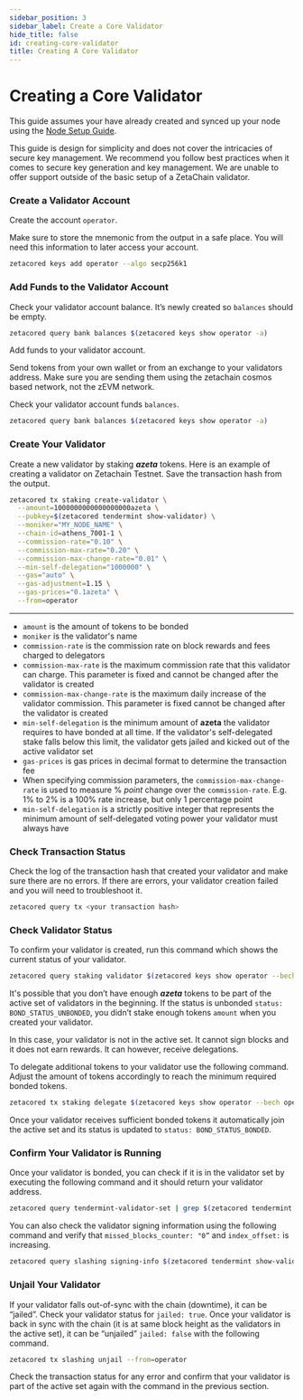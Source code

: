 ```yaml
---
sidebar_position: 3
sidebar_label: Create a Core Validator
hide_title: false
id: creating-core-validator
title: Creating A Core Validator
---
```


# Creating a Core Validator

This guide assumes your have already created and synced up your node using the [Node Setup Guide](/validators/node.mdx).

This guide is design for simplicity and does not cover the intricacies of secure
key management. We recommend you follow best practices when it comes to secure
key generation and key management. We are unable to offer support outside of the
basic setup of a ZetaChain validator. 

### Create a Validator Account

Create the account `operator`. 

Make sure to store the mnemonic from the output in a safe place. You will need this information to later access your account.

```bash
zetacored keys add operator --algo secp256k1
```

### Add Funds to the Validator Account

Check your validator account balance. It’s newly created so `balances` should be empty.

```bash
zetacored query bank balances $(zetacored keys show operator -a)
```

Add funds to your validator account.

Send tokens from your own wallet or from an exchange to your validators address. 
Make sure you are sending them using the zetachain cosmos based network, not the zEVM network.

Check your validator account funds `balances`.

```bash
zetacored query bank balances $(zetacored keys show operator -a)
```

### Create Your Validator

Create a new validator by staking ***azeta*** tokens. Here is an example of
creating a validator on Zetachain Testnet. Save the transaction hash
from the output.

```bash
zetacored tx staking create-validator \
  --amount=1000000000000000000azeta \
  --pubkey=$(zetacored tendermint show-validator) \
  --moniker="MY_NODE_NAME" \
  --chain-id=athens_7001-1 \
  --commission-rate="0.10" \
  --commission-max-rate="0.20" \
  --commission-max-change-rate="0.01" \
  --min-self-delegation="1000000" \
  --gas="auto" \
  --gas-adjustment=1.15 \
  --gas-prices="0.1azeta" \
  --from=operator
```

---

- `amount` is the amount of tokens to be bonded
- `moniker` is the validator's name
- `commission-rate` is the commission rate on block rewards and fees charged to delegators
- `commission-max-rate` is the maximum commission rate that this validator can charge. This parameter is fixed and cannot be changed after the validator is created
- `commission-max-change-rate` is the maximum daily increase of the validator commission. This parameter is fixed cannot be changed after the validator is created
- `min-self-delegation` is the minimum amount of **azeta** the validator requires to have bonded at all time. If the validator's self-delegated stake falls below this limit, the validator gets jailed and kicked out of the active validator set
- `gas-prices` is gas prices in decimal format to determine the transaction fee
- When specifying commission parameters, the `commission-max-change-rate` is used to measure % *point* change over the `commission-rate`. E.g. 1% to 2% is a 100% rate increase, but only 1 percentage point
- `min-self-delegation` is a strictly positive integer that represents the minimum amount of self-delegated voting power your validator must always have

### Check Transaction Status

Check the log of the transaction hash that created your validator and make sure
there are no errors. If there are errors, your validator creation failed and you
will need to troubleshoot it.

```bash
zetacored query tx <your transaction hash>
```

### Check Validator Status

To confirm your validator is created, run this command which shows the current
status of your validator.

```bash
zetacored query staking validator $(zetacored keys show operator --bech operator -a)
```

It's possible that you don’t have enough ***azeta*** tokens to be part of the
active set of validators in the beginning. If the status is unbonded `status:
BOND_STATUS_UNBONDED`, you didn’t stake enough tokens `amount` when you created
your validator.

In this case, your validator is not in the active set. It cannot sign blocks and
it does not earn rewards. It can however, receive delegations.

To delegate additional tokens to your validator use the following command.
Adjust the amount of tokens accordingly to reach the minimum required bonded
tokens.

```bash
zetacored tx staking delegate $(zetacored keys show operator --bech operator -a) 1000000azeta --from operator
```

Once your validator receives sufficient bonded tokens it automatically join the
active set and its status is updated to `status: BOND_STATUS_BONDED`.

### **Confirm Your Validator is Running**

Once your validator is bonded, you can check if it is in the validator set by
executing the following command and it should return your validator address.

```bash
zetacored query tendermint-validator-set | grep $(zetacored tendermint show-address)
```

You can also check the validator signing information using the following command
and verify that `missed_blocks_counter: "0”` and `index_offset:` is increasing.

```bash
zetacored query slashing signing-info $(zetacored tendermint show-validator)
```

### Unjail Your Validator

If your validator falls out-of-sync with the chain (downtime), it can be
“jailed”. Check your validator status for `jailed: true`. Once your validator is
back in sync with the chain (it is at same block height as the validators in the
active set), it can be “unjailed” `jailed: false` with the following command.

```bash
zetacored tx slashing unjail --from=operator
```

Check the transaction status for any error and confirm that your validator is
part of the active set again with the command in the previous section.
